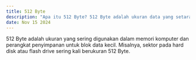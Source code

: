 ---
title: 512 Byte  
description: "Apa itu 512 Byte? 512 Byte adalah ukuran data yang setara dengan 4096 bit atau 0,5 kilobyte."  
date: Nov 15 2024  
---  
512 Byte adalah ukuran yang sering digunakan dalam memori komputer dan perangkat penyimpanan untuk blok data kecil. Misalnya, sektor pada hard disk atau flash drive sering kali berukuran 512 Byte.
